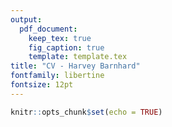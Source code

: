 ```yaml
---
output: 
  pdf_document:
    keep_tex: true
    fig_caption: true
    template: template.tex
title: "CV - Harvey Barnhard"
fontfamily: libertine
fontsize: 12pt
---
```


```r
knitr::opts_chunk$set(echo = TRUE)
```

\section*{Education}
\begin{itemize}[leftmargin=0.09in, label={}]
\resumeSubheading
      {Harvard University}{Cambridge, MA}
      {Ph.D. in Economics. Fields: Econometrics and Public Finance, Cumulative GPA: 3.77}{2022-}
\resumeSubheading
      {University of Chicago}{Chicago, IL}
      {B.S. in Statistics and B.A. in Economics, Cumulative GPA: 3.78}{2016-2020}
\end{itemize}

\section*{Work Experience}
\begin{itemize}[leftmargin=0.09in, label={}]
\resumeSubheading
      {Research Assistance}{Cambridge, MA}
      {RA for Professors Isaiah Andrews, Anna Mikusheva, Edward Glaeser}{2022-2025}
\resumeSubheading
      {Teaching}{Cambridge, MA}
      {Teaching Fellow for Ph.D. Math Camp (Econometrics)}{2024-2025}
\resumeSubheading
      {Opportunity Insights (Harvard University)}{Cambridge, MA}
      {Predoctoral Fellow working under Raj Chetty, John Friedman, and Nathaniel Hendren}{2020-2022}
\end{itemize}

\section*{Research}
\begin{itemize}[leftmargin=0.09in, label={}]
\resumeSubheading
      {True and Pseudo-True Parameters}{2025}
      {\href{https://economics.mit.edu/sites/default/files/2024-04/True\%20and\%20Pseudo-True\%20Parameters.pdf}{{\scriptsize \faLink} Revision requested at Econometric Theory, with Isaiah Andrews and Jacob Carlson}}{}
\resumeSubheading
      {Growing Class Gaps and Shrinking Black-White Race Gaps in Life Expectancy}{2024}
      {\href{https://www.nber.org/conferences/si-2024-workshop-aging}{{\scriptsize \faLink}Working Paper, with Raj Chetty et al.}}{}
\resumeSubheading
      {Approximating Heavy Traffic with Brownian Motion}{2018}
      {\href{http://math.uchicago.edu/~may/REU2018/REUPapers/Barnhard.pdf}{{\scriptsize \faLink} Published by the University of Chicago Mathematics Department (Mathematics REU)}}{}
\end{itemize}


\section*{Research in Progress}
\begin{itemize}[leftmargin=0.09in, label={}]
\resumeSubheading
      {SURE for Dependent Data and Online Learning}{2025}
      {{Presented in the Econometrics Workshop at Harvard University}}{}
\resumeSubheading
      {Public Provision vs Private Market Subsidies for Affordable Housing}{2025}
      {{With Rob Collinson, Winnie van Dijk, and Daniel Waldinger}}{}
\end{itemize}

\section*{Awards and Affiliations}
\begin{itemize}[leftmargin=0.09in, label={}]
\resumeSubheading
      {National Science Foundation}{2022-2025}
      {Graduate Research Fellow (\$152,000)}{}
\resumeSubheading
      {Harvard University}{2023-2025}
      {Christopher and Silvana Pascucci Graduate Student Dissertation Fellow}{}
\resumeSubheading
      {U.S. Census Bureau}{2020-}
      {Special Sworn Status}{}
\end{itemize}

\section*{Academic Service}
\begin{itemize}[leftmargin=0.09in, label={}]
\resumeSubheading
      {Referee}{}
      {American Economic Review (AER)}{}
\end{itemize}
\section*{Skills}
\begin{itemize}[leftmargin=0.09in, label={}]
\resumeSubheading
      {{\normalfont R, Python, Stata, SAS, Matlab, \CC, SQL, \LaTeX, HTML}}{}
      {}{}
\end{itemize}
\section*{Personal Interests}
\begin{itemize}[leftmargin=0.09in, label={}]
\resumeSubheading
      {{\normalfont Marathon Training (PR: 2:30:11), Photography}}{}
      {}{}
\end{itemize}


